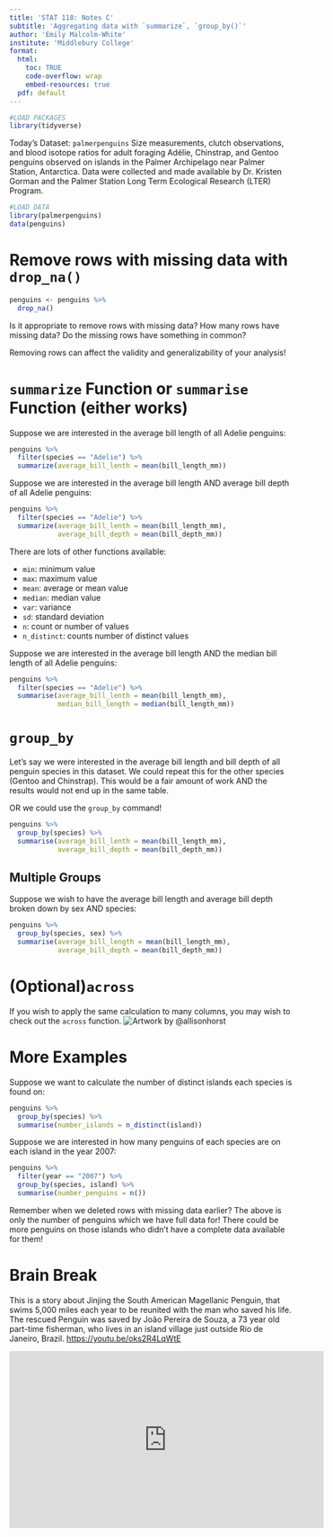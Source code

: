 ```yaml
---
title: 'STAT 118: Notes C'
subtitle: 'Aggregating data with `summarize`, `group_by()`'
author: 'Emily Malcolm-White'
institute: 'Middlebury College'
format:
  html: 
    toc: TRUE
    code-overflow: wrap
    embed-resources: true
  pdf: default
---
```


```r
#LOAD PACKAGES 
library(tidyverse)
```

Today's Dataset: `palmerpenguins` Size measurements, clutch observations, and blood isotope ratios for adult foraging Adélie, Chinstrap, and Gentoo penguins observed on islands in the Palmer Archipelago near Palmer Station, Antarctica. Data were collected and made available by Dr. Kristen Gorman and the Palmer Station Long Term Ecological Research (LTER) Program.

```r
#LOAD DATA 
library(palmerpenguins)
data(penguins)
```

# Remove rows with missing data with `drop_na()`

```r
penguins <- penguins %>%
  drop_na()
```

::: callout-warning
Is it appropriate to remove rows with missing data? How many rows have missing data? Do the missing rows have something in common?

Removing rows can affect the validity and generalizability of your analysis!
:::

# `summarize` Function or `summarise` Function (either works)

Suppose we are interested in the average bill length of all Adelie penguins:

```r
penguins %>%
  filter(species == "Adelie") %>%
  summarize(average_bill_lenth = mean(bill_length_mm))
```

Suppose we are interested in the average bill length AND average bill depth of all Adelie penguins:

```r
penguins %>%
  filter(species == "Adelie") %>%
  summarize(average_bill_lenth = mean(bill_length_mm), 
            average_bill_depth = mean(bill_depth_mm))
```

There are lots of other functions available:

-   `min`: minimum value
-   `max`: maximum value
-   `mean`: average or mean value
-   `median`: median value
-   `var`: variance
-   `sd`: standard deviation
-   `n`: count or number of values
-   `n_distinct`: counts number of distinct values

Suppose we are interested in the average bill length AND the median bill length of all Adelie penguins:

```r
penguins %>%
  filter(species == "Adelie") %>%
  summarise(average_bill_lenth = mean(bill_length_mm), 
            median_bill_length = median(bill_length_mm))
```

# `group_by`

Let's say we were interested in the average bill length and bill depth of all penguin species in this dataset. We could repeat this for the other species (Gentoo and Chinstrap). This would be a fair amount of work AND the results would not end up in the same table.

OR we could use the `group_by` command!

```r
penguins %>%
  group_by(species) %>%
  summarise(average_bill_lenth = mean(bill_length_mm), 
            average_bill_depth = mean(bill_depth_mm))
```

## Multiple Groups

Suppose we wish to have the average bill length and average bill depth broken down by sex AND species:

```r
penguins %>%
  group_by(species, sex) %>%
  summarise(average_bill_length = mean(bill_length_mm), 
            average_bill_depth = mean(bill_depth_mm))
```

# (Optional)`across`

If you wish to apply the same calculation to many columns, you may wish to check out the `across` function.
![Artwork by @allisonhorst](https://cdn.myportfolio.com/45214904-6a61-4e23-98d6-b140f8654a40/2471e3f8-348e-470c-a162-3eea0606ff96_rw_1920.png?h=1caf8d5f3d25792fbaf296a1e62b670a)

# More Examples

Suppose we want to calculate the number of distinct islands each species is found on:

```r
penguins %>%
  group_by(species) %>%
  summarise(number_islands = n_distinct(island))
```

Suppose we are interested in how many penguins of each species are on each island in the year 2007:

```r
penguins %>% 
  filter(year == "2007") %>%
  group_by(species, island) %>%
  summarise(number_penguins = n())
```

::: callout-warning
Remember when we deleted rows with missing data earlier? The above is only the number of penguins which we have full data for! There could be more penguins on those islands who didn't have a complete data available for them!
:::


# Brain Break

This is a story about Jinjing the South American Magellanic Penguin, that swims 5,000 miles each year to be reunited with the man who saved his life. The rescued Penguin was saved by João Pereira de Souza, a 73 year old part-time fisherman, who lives in an island village just outside Rio de Janeiro, Brazil. <https://youtu.be/oks2R4LqWtE>

<iframe width="560" height="315" src="https://www.youtube.com/embed/oks2R4LqWtE" title="YouTube video player" frameborder="0" allow="accelerometer; autoplay; clipboard-write; encrypted-media; gyroscope; picture-in-picture; web-share" allowfullscreen>

</iframe>
